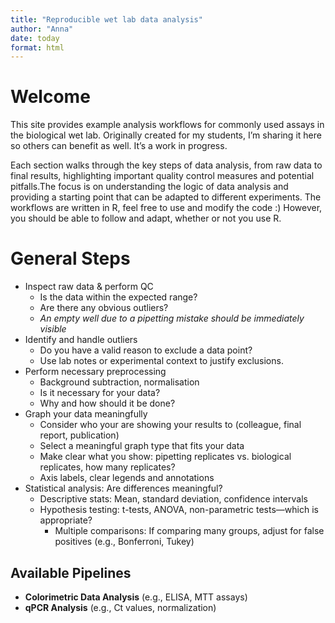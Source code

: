 ```yaml
---
title: "Reproducible wet lab data analysis"
author: "Anna"
date: today
format: html
---
```


# Welcome  

This site provides example analysis workflows for commonly used assays in the biological wet lab. Originally created for my students, I’m sharing it here so others can benefit as well. It's a work in progress.

Each section walks through the key steps of data analysis, from raw data to final results, highlighting important quality control measures and potential pitfalls.The focus is on understanding the logic of data analysis and providing a starting point that can be adapted to different experiments. The workflows are written in R, feel free to use and modify the code :) However, you should be able to follow and adapt, whether or not you use R.


# General Steps

* Inspect raw data & perform QC
  - Is the data within the expected range?
  - Are there any obvious outliers?
  - *An empty well due to a pipetting mistake should be immediately visible*

* Identify and handle outliers
  - Do you have a valid reason to exclude a data point?
  - Use lab notes or experimental context to justify exclusions.

* Perform necessary preprocessing
  - Background subtraction, normalisation
  - Is it necessary for your data?
  - Why and how should it be done?

* Graph your data meaningfully
  - Consider who your are showing your results to (colleague, final report, publication)
  - Select a meaningful graph type that fits your data
  - Make clear what you show: pipetting replicates vs. biological replicates, how many replicates?
  - Axis labels, clear legends and annotations
  
* Statistical analysis: Are differences meaningful?
  - Descriptive stats: Mean, standard deviation, confidence intervals
  - Hypothesis testing: t-tests, ANOVA, non-parametric tests—which is appropriate?
    - Multiple comparisons: If comparing many groups, adjust for false positives (e.g., Bonferroni, Tukey)


## Available Pipelines  
- **Colorimetric Data Analysis** (e.g., ELISA, MTT assays)  
- **qPCR Analysis** (e.g., Ct values, normalization)  